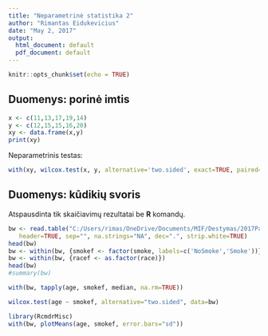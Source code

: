 ---
title: "Neparametrinė statistika 2"
author: "Rimantas Eidukevicius"
date: "May 2, 2017"
output:
  html_document: default
  pdf_document: default
---

```{r setup, include=FALSE}
knitr::opts_chunk$set(echo = TRUE)
```

## Duomenys: porinė imtis


```{r}
x <- c(11,13,17,19,14)
y <- c(12,15,15,16,20)
xy <- data.frame(x,y)
print(xy)
```

Neparametrinis testas:

```{r}
with(xy, wilcox.test(x, y, alternative='two.sided', exact=TRUE, paired=TRUE))
```

## Duomenys:  kūdikių svoris

\texttt{birthwt.txt}

Atspausdinta tik skaičiavimų rezultatai be **R** komandų. 
 

```{r echo=FALSE}
bw <- read.table("C:/Users/rimas/OneDrive/Documents/MIF/Destymas/2017Pavasaris/Biometrika/birthwt.txt",
   header=TRUE, sep="", na.strings="NA", dec=".", strip.white=TRUE)
head(bw)
bw <- within(bw, {smokef <- factor(smoke, labels=c('NoSmoke','Smoke'))})
bw <- within(bw, {racef <- as.factor(race)})
head(bw)
#summary(bw)
```

```{r}
with(bw, tapply(age, smokef, median, na.rm=TRUE))
```

```{r}
wilcox.test(age ~ smokef, alternative="two.sided", data=bw)
```

```{r}
library(RcmdrMisc)
with(bw, plotMeans(age, smokef, error.bars="sd"))
```

